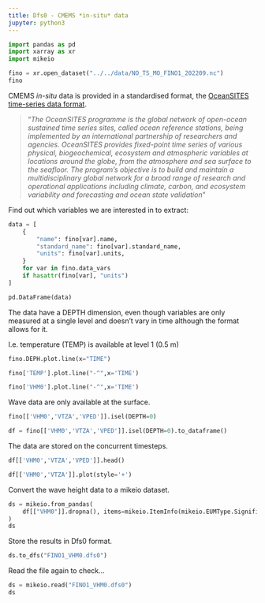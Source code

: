 ```yaml
---
title: Dfs0 - CMEMS *in-situ* data
jupyter: python3
---
```




```python
import pandas as pd
import xarray as xr
import mikeio
```

```python
fino = xr.open_dataset("../../data/NO_TS_MO_FINO1_202209.nc")
fino
```

CMEMS *in-situ* data is provided in a standardised format, the [OceanSITES time-series data format](http://www.oceansites.org/docs/oceansites_data_format_reference_manual.pdf).

> "*The OceanSITES programme is the global network of open-ocean sustained time series 
sites, called ocean reference stations, being implemented by an international partnership of 
researchers and agencies. OceanSITES provides fixed-point time series of various physical, 
biogeochemical, ecosystem and atmospheric variables at locations around the globe, from 
the atmosphere and sea surface to the seafloor. The program’s objective is to build and 
maintain a multidisciplinary global network for a broad range of research and operational 
applications including climate, carbon, and ecosystem variability and forecasting and ocean 
state validation*"

Find out which variables we are interested in to extract:

```python
data = [
    {
        "name": fino[var].name,
        "standard_name": fino[var].standard_name,
        "units": fino[var].units,
    }
    for var in fino.data_vars
    if hasattr(fino[var], "units")
]

pd.DataFrame(data)
```

The data have a DEPTH dimension, even though variables are only measured at a single level and doesn't vary in time although the format allows for it.

I.e. temperature (TEMP) is available at level 1 (0.5 m)

```python
fino.DEPH.plot.line(x="TIME")
```

```python
fino['TEMP'].plot.line("-^",x='TIME')
```

```python
fino['VHM0'].plot.line("-^",x='TIME')
```

Wave data are only available at the surface.

```python
fino[['VHM0','VTZA','VPED']].isel(DEPTH=0)
```

```python
df = fino[['VHM0','VTZA','VPED']].isel(DEPTH=0).to_dataframe()
```

The data are stored on the concurrent timesteps.

```python
df[['VHM0','VTZA','VPED']].head()
```

```python
df[['VHM0','VTZA']].plot(style='+')
```

Convert the wave height data to a mikeio dataset.

```python
ds = mikeio.from_pandas(
    df[["VHM0"]].dropna(), items=mikeio.ItemInfo(mikeio.EUMType.Significant_wave_height)
)
ds
```

Store the results in Dfs0 format.

```python
ds.to_dfs("FINO1_VHM0.dfs0")
```

Read the file again to check...

```python
ds = mikeio.read("FINO1_VHM0.dfs0")
ds
```


